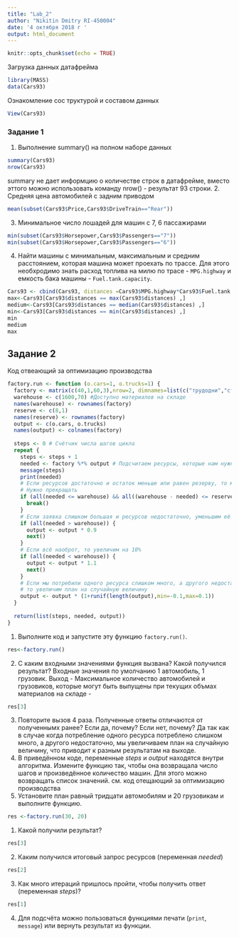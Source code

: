 ```yaml
---
title: "Lab_2"
author: "Nikitin Dmitry RI-450004"
date: '4 октября 2018 г '
output: html_document
---
```


```r
knitr::opts_chunk$set(echo = TRUE)
```

Загрузка данных датафрейма
```r
library(MASS)
data(Cars93)
```
Ознакомление сос труктурой и составом данных
```r
View(Cars93)
```
### Задание 1
1. Выполнение summary() на полном наборе данных
```r
summary(Cars93)
nrow(Cars93)
```
summary не дает информцию о количестве строк в датафрейме, вместо эттого можно использовать команду nrow() - результат 93 строки.
2. Средняя цена автомобилей с задним приводом
```r
mean(subset(Cars93$Price,Cars93$DriveTrain=="Rear"))
```
3. Минимальное число лошадей для машин с 7, 6 пассажирами
```r
min(subset(Cars93$Horsepower,Cars93$Passengers=="7"))
min(subset(Cars93$Horsepower,Cars93$Passengers=="6"))

```
4. Найти машины с минимальным, максимальным и средним расстоянием, которая машина может проехать по трассе. Для этого необхродимо знать расход топлива на милю по трасе - ``MPG.highway`` и емкость бака машины - ``Fuel.tank.capacity``.
```r
Cars93 <- cbind(Cars93, distances =Cars93$MPG.highway*Cars93$Fuel.tank.capacity)
max<-Cars93[Cars93$distances == max(Cars93$distances) ,]
medium<-Cars93[Cars93$distances == median(Cars93$distances) ,]
min<-Cars93[Cars93$distances == min(Cars93$distances) ,]
min
medium
max

```
## Задание 2
Код отвеающий за оптимизацию производства
```r
factory.run <- function (o.cars=1, o.trucks=1) {
  factory <- matrix(c(40,1,60,3),nrow=2, dimnames=list(c("трудодни","сталь"),c("автомобили","грузовики")))
  warehouse <- c(1600,70) #Доступно материалов на складе
  names(warehouse) <- rownames(factory)
  reserve <- c(8,1)
  names(reserve) <- rownames(factory)
  output <- c(o.cars, o.trucks)
  names(output) <- colnames(factory)
  
  steps <- 0 # Счётчик числа шагов цикла
  repeat {
    steps <- steps + 1
    needed <- factory %*% output # Подсчитаем ресурсы, которые нам нужны для производства требуемого кол-ва машин
    message(steps)
    print(needed)
    # Если ресурсов достаточно и остаток меньше или равен резерву, то мы произвели максимум возможного.
    # Нужно прекращать
    if (all(needed <= warehouse) && all((warehouse - needed) <= reserve)) {
      break()
    }
    # Если заявка слишком большая и ресурсов недостаточно, уменьшим её на 10%
    if (all(needed > warehouse)) {
      output <- output * 0.9
      next()
    }
    # Если всё наоброт, то увеличим на 10%
    if (all(needed < warehouse)) {
      output <- output * 1.1
      next()
    }
    # Если мы потребили одного ресурса слишком много, а другого недостаточно,
    # то увеличим план на случайную величину
    output <- output * (1+runif(length(output),min=-0.1,max=0.1))
  }
  
  return(list(steps, needed, output))
}
```
1. Выполните код и запустите эту функцию ``factory.run()``.
```r
res<-factory.run()
```
2. С каким входными значениями функция вызвана? Какой получился результат?
Входные значения по умолчанию 1 автомобиль, 1 грузовик. Выход - Максимальное количество автомобилей и грузовиков, которые  могут быть выпущены при текущих объмах материалов на складе - 
```r
res[3]
```
3. Повторите вызов 4 раза. Полученные ответы отличаются от полученнымх ранее? Если да, почему? Если нет, почему?
Да так как в случае когда потребление одного ресурса потреблено слишком много, а другого недостаточно, мы увеличиваем план на случайную величину, что приводит к разным результатам на выходе.
4. В приведённом коде, переменные _steps_ и _output_ находятся внутри алгоритма.
Измените функцию так, чтобы она возвращала число шагов и произведённое количество машин.
Для этого можно возвращать список значений. см. код отещающий за оптимизацию производства
5. Установите план равный тридцати автомобилям и 20 грузовикам и выполните функцию.
```r
res <-factory.run(30, 20)
```
   1. Какой получили результат?
```r
res[3]
```
   2. Каким получился итоговый запрос ресурсов (переменная _needed_)
```r
res[2]
```
   3. Как много итераций пришлось пройти, чтобы получить ответ (переменная _steps_)?
```r
res[1]
```
   4. Для подсчёта можно пользоваться функциями печати (``print``, ``message``) или вернуть результат из функции.